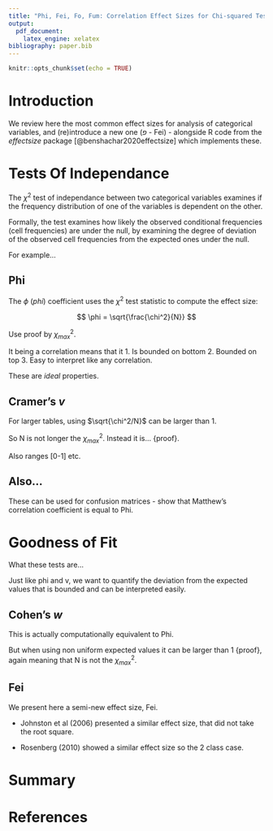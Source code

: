 ```yaml
---
title: "Phi, Fei, Fo, Fum: Correlation Effect Sizes for Chi-squared Tests"
output: 
  pdf_document:
    latex_engine: xelatex
bibliography: paper.bib
---
```


```r
knitr::opts_chunk$set(echo = TRUE)
```

# Introduction

<!-- Blah blah blah effect sizes are important. -->

We review here the most common effect sizes for analysis of categorical variables, and (re)introduce a new one ($פ$ - Fei) - alongside R code from the *effectsize* package [@benshachar2020effectsize] which implements these.

# Tests Of Independance

The $\chi^2$ test of independance between two categorical variables examines if the frequency distribution of one of the variables is dependent on the other. 

Formally, the test examines how likely the observed conditional frequencies (cell frequencies) are under the null, by examining the degree of deviation of the observed cell frequencies from the expected ones under the null.

For example... <!-- use a real world example -->

## Phi

The $\phi$ (*phi*) coefficient uses the $\chi^2$ test statistic to compute the effect size:

$$
\phi = \sqrt{\frac{\chi^2}{N}}
$$
<!-- Proof that this is the same as a correlation between two binay vars -->

Use proof by $\chi^2_{max}$.

It being a correlation means that it 
1. Is bounded on bottom
2. Bounded on top
3. Easy to interpret like any correlation.

These are *ideal* properties.

## Cramer's *v*

For larger tables, using $\sqrt{\chi^2/N}$ can be larger than 1.

So N is not longer the $\chi^2_{max}$. Instead it is... {proof}.

Also ranges [0-1] etc.

## Also...

These can be used for confusion matrices - show that Matthew's correlation coefficient is equal to Phi.

# Goodness of Fit

What these tests are...

Just like phi and v, we want to quantify the deviation from the expected values that is bounded and can be interpreted easily. 

## Cohen's *w*

This is actually computationally equivalent to Phi.

But when using non uniform expected values it can be larger than 1 {proof}, again meaning that N is not the $\chi^2_{max}$.

## Fei

We present here a semi-new effect size, Fei.

- Johnston et al (2006) presented a similar effect size, that did not take the root square.

- Rosenberg (2010) showed a similar effect size so the 2 class case.

# Summary



# References